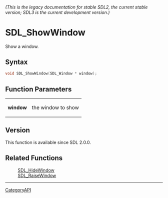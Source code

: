 ====== (This is the legacy documentation for stable SDL2, the current stable version; SDL3 is the current development version.) ======
= SDL_ShowWindow =

Show a window.

== Syntax ==

<syntaxhighlight lang='c'>
void SDL_ShowWindow(SDL_Window * window);
</syntaxhighlight>

== Function Parameters ==

{|
|'''window'''
|the window to show
|}

== Version ==

This function is available since SDL 2.0.0.

== Related Functions ==

:[[SDL_HideWindow]]
:[[SDL_RaiseWindow]]

----
[[CategoryAPI]]


